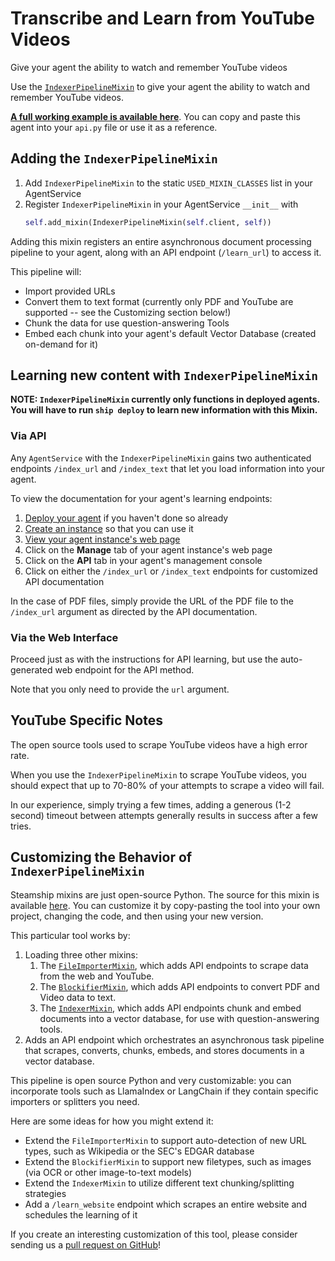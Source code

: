 
# Transcribe and Learn from YouTube Videos

Give your agent the ability to watch and remember YouTube videos

Use the [`IndexerPipelineMixin`](https://github.com/steamship-core/python-client/blob/main/src/steamship/invocable/mixins/indexer_pipeline_mixin.py) to give your agent the ability to watch and remember YouTube videos.

**[A full working example is available here](https://github.com/steamship-core/multimodal-agent-starter/blob/main/src/example_agents/document_qa_agent.py)**. You can copy and paste this agent into your `api.py` file or use it as a reference.

<Definition term="mixin" />

## Adding the `IndexerPipelineMixin`

1. Add `IndexerPipelineMixin` to the static `USED_MIXIN_CLASSES` list in your AgentService
2. Register `IndexerPipelineMixin` in your AgentService `__init__` with
   ```python
   self.add_mixin(IndexerPipelineMixin(self.client, self))
   ```

Adding this mixin registers an entire asynchronous document processing pipeline to your agent, along with an API endpoint (`/learn_url`) to access it.

This pipeline will:

- Import provided URLs
- Convert them to text format (currently only PDF and YouTube are supported -- see the Customizing section below!)
- Chunk the data for use question-answering Tools
- Embed each chunk into your agent's default Vector Database (created on-demand for it)


## Learning new content with `IndexerPipelineMixin`
   
**NOTE: `IndexerPipelineMixin` currently only functions in deployed agents. You will have to run `ship deploy` to learn new information with this Mixin.**

### Via API

Any `AgentService` with the `IndexerPipelineMixin` gains two authenticated endpoints `/index_url` and `/index_text` that let you load information into your agent.

To view the documentation for your agent's learning endpoints:

1. [Deploy your agent](/agent-guidebook/getting-started/deploy-your-agent) if you haven't done so already
2. [Create an instance](/agent-guidebook/getting-started/share-your-agent) so that you can use it
3. [View your agent instance's web page](/agent-guidebook/connect/use-on-the-web)
4. Click on the **Manage** tab of your agent instance's web page
5. Click on the **API** tab in your agent's management console
6. Click on either the `/index_url` or `/index_text` endpoints for customized API documentation

In the case of PDF files, simply provide the URL of the PDF file to the `/index_url` argument as directed by the API documentation.

### Via the Web Interface

Proceed just as with the instructions for API learning, but use the auto-generated web endpoint for the API method.

Note that you only need to provide the `url` argument.

## YouTube Specific Notes

The open source tools used to scrape YouTube videos have a high error rate.

When you use the `IndexerPipelineMixin` to scrape YouTube videos, you should expect that up to 70-80% of your attempts to scrape a video will fail.

In our experience, simply trying a few times, adding a generous (1-2 second) timeout between attempts generally results in success after a few tries.

## Customizing the Behavior of `IndexerPipelineMixin`

Steamship mixins are just open-source Python.
The source for this mixin is available [here](https://github.com/steamship-core/python-client/blob/main/src/steamship/invocable/mixins/indexer_pipeline_mixin.py).
You can customize it by copy-pasting the tool into your own project, changing the code, and then using your new version.

This particular tool works by:

1. Loading three other mixins:
   1. The [`FileImporterMixin`](https://github.com/steamship-core/python-client/blob/main/src/steamship/invocable/mixins/file_importer_mixin.py), which adds API endpoints to scrape data from the web and YouTube.
   2. The [`BlockifierMixin`](https://github.com/steamship-core/python-client/blob/main/src/steamship/invocable/mixins/blockifier_mixin.py), which adds API endpoints to convert PDF and Video data to text.
   3. The [`IndexerMixin`](https://github.com/steamship-core/python-client/blob/main/src/steamship/invocable/mixins/indexer_mixin.py), which adds API endpoints chunk and embed documents into a vector database, for use with question-answering tools.
2. Adds an API endpoint which orchestrates an asynchronous task pipeline that scrapes, converts, chunks, embeds, and stores documents in a vector database.

This pipeline is open source Python and very customizable: you can incorporate tools such as LlamaIndex or LangChain if they contain specific importers or splitters you need.

Here are some ideas for how you might extend it:

- Extend the `FileImporterMixin` to support auto-detection of new URL types, such as Wikipedia or the SEC's EDGAR database
- Extend the `BlockifierMixin` to support new filetypes, such as images (via OCR or other image-to-text models)
- Extend the `IndexerMixin` to utilize different text chunking/splitting strategies
- Add a `/learn_website` endpoint which scrapes an entire website and schedules the learning of it

If you create an interesting customization of this tool, please consider sending us a [pull request on GitHub](https://github.com/steamship-core/python-client)!
